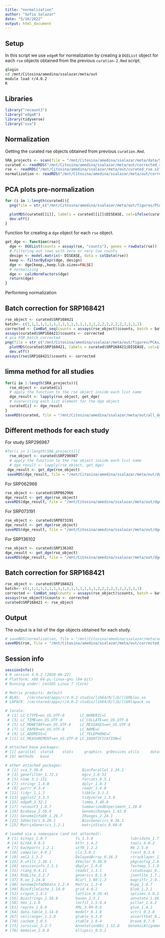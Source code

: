 ```yaml
---
title: "normalization"
author: "Sofia Salazar"
date: "5/16/2022"
output: html_document
---
```


## Setup

In this script we use `edgeR` for normalization by creating a `DGEList` object for each `rse` objects obtained from the previous `curation-2.Rmd` script.

```bash
qlogin
cd /mnt/Citosina/amedina/ssalazar/meta/out
module load r/4.0.2
R
```

## Libraries

```r
library("recount3")
library("edgeR")
library(tidyverse)
library("sva")
```



## Normalization

Getting the curated rse objects obtained from previous `curation.Rmd`.

```r
SRA_projects <- scan(file = "/mnt/Citosina/amedina/ssalazar/meta/data/SRA-IDs.txt", character(), sep=",")
curated <- readRDS("/mnt/Citosina/amedina/ssalazar/meta/out/corrected_rse.xz")
rse <- readRDS("/mnt/Citosina/amedina/ssalazar/meta/out/curated_rse.xz")
normalization <- readRDS("/mnt/Citosina/amedina/ssalazar/meta/out/corrected_rse.xz")
```

## PCA plots pre-normalization

```r
for (i in 1:length(curated)){
  png(file = str_c("/mnt/Citosina/amedina/ssalazar/meta/out/figures/PCAs/PCpre", names(curated)[i], ".png"), width = 800, height = 800)

  plotMDS(curated[[i]], labels = curated[[i]]$DISEASE, col=ifelse(curated[[i]]$DISEASE=="CONTROL","blue","red"), top=200, gene.selection="common", prior.count = 5)
  dev.off()
}
```


Function for creating a `dge` object for each `rse` object.

```r
get_dge <- function(rse){
  dge <- DGEList(counts = assay(rse, "counts"), genes = rowData(rse))
  # Filtering out rows with zero or very low counts
  design <- model.matrix(~ DISEASE, data = colData(rse))
  keep <- filterByExpr(dge, design)
  dge <- dge[keep,,keep.lib.sizes=FALSE]
  # normalizing
  dge <- calcNormFactors(dge)
  return(dge)
}
```


Performing normalization 

## Batch correction for SRP168421

```r
rse_object <- curated$SRP168421
batch<- c(1,1,1,1,1,1,1,1,1,1,1,1,1,1,1,1,2,2,2,2,2,2,2,2,1,1)
corrected <- ComBat_seq(counts = assays(rse_object)$counts, batch = batch, group = rse_object$DISEASE)
assays(curated$SRP168421)$counts <- corrected
# pca FOR batch corrected
png(file = str_c("/mnt/Citosina/amedina/ssalazar/meta/out/figures/PCAs/PCpre-correctedSRP16.png"), width = 800, height = 800)
  plotMDS(curated$SRP168421, labels = curated$SRP168421$DISEASE, col=ifelse(curated$SRP168421$DISEASE=="CONTROL","blue","red"), top=200, gene.selection="common", prior.count = 5)
  dev.off()
assays(rse$SRP168421)$counts <- corrected

```

## limma method for all studies

```r
for(i in 1:length(SRA_projects)){
  rse_object <- curated[i]
  # apply the function to the rse object inside each list name
  dge_result <- lapply(rse_object, get_dge)
  # overwriting each list element for the dge object
  curated[i] <- dge_result
}
saveRDS(curated, file = "/mnt/Citosina/amedina/ssalazar/meta/out/all_dge.xz", compress = "xz")
```


## Different methods for each study

For study SRP296987

```r
#for(i in 1:length(SRA_projects)){
  rse_object <- curated$SRP296987
  # apply the function to the rse object inside each list name
  # dge_result <- lapply(rse_object, get_dge)
 dge_result <- get_dge(rse_object)
 saveRDS(dge_result, file = "/mnt/Citosina/amedina/ssalazar/meta/out/dge_mix/SRP296987_dge.xz", compress = "xz")
```

For SRP062966
```r
rse_object <- curated$SRP062966
dge_result <- get_dge(rse_object)
saveRDS(dge_result, file = "/mnt/Citosina/amedina/ssalazar/meta/out/dge_mix/SRP062966_dge.xz", compress = "xz")
```

For SRP073191

```r
rse_object <- curated$SRP073191
dge_result <- get_dge(rse_object)
saveRDS(dge_result, file = "/mnt/Citosina/amedina/ssalazar/meta/out/dge_mix/SRP073191_dge.xz", compress = "xz")
```

For SRP136102

```r
rse_object <- curated$SRP136102
dge_result <- get_dge(rse_object)
saveRDS(dge_result, file = "/mnt/Citosina/amedina/ssalazar/meta/out/dge_mix/SRP136102_dge.xz", compress = "xz")
```

## Batch correction for SRP168421

```r
rse_object <- curated$SRP168421
batch<- c(1,1,1,1,1,1,1,1,1,1,1,1,1,1,1,1,2,2,2,2,2,2,2,2,1,1)
corrected <- ComBat_seq(counts = assays(rse_object)$counts, batch = batch, group = rse_object$DISEASE)
assays(rse_object)$counts <- corrected
curated$SRP168421 <- rse_object
```

## Output

The output is a list of the dge objects obtained for each study.

```r
# saveRDS(normalization, file = "/mnt/Citosina/amedina/ssalazar/meta/out/normalized_dge.xz", compress = "xz")
saveRDS(rse, file = "/mnt/Citosina/amedina/ssalazar/meta/out/corrected_rse.xz")
```

## Session info

```r
sessionInfo()
# R version 4.0.2 (2020-06-22)
# Platform: x86_64-pc-linux-gnu (64-bit)
# Running under: CentOS Linux 7 (Core)

# Matrix products: default
# BLAS:   /cm/shared/apps/r/4.0.2-studio/lib64/R/lib/libRblas.so
# LAPACK: /cm/shared/apps/r/4.0.2-studio/lib64/R/lib/libRlapack.so

# locale:
 # [1] LC_CTYPE=en_US.UTF-8       LC_NUMERIC=C              
 # [3] LC_TIME=en_US.UTF-8        LC_COLLATE=en_US.UTF-8    
 # [5] LC_MONETARY=en_US.UTF-8    LC_MESSAGES=en_US.UTF-8   
 # [7] LC_PAPER=en_US.UTF-8       LC_NAME=C                 
 # [9] LC_ADDRESS=C               LC_TELEPHONE=C            
# [11] LC_MEASUREMENT=en_US.UTF-8 LC_IDENTIFICATION=C       

# attached base packages:
# [1] parallel  stats4    stats     graphics  grDevices utils     datasets 
# [8] methods   base     

# other attached packages:
 # [1] sva_3.38.0                  BiocParallel_1.24.1        
 # [3] genefilter_1.72.1           mgcv_1.8-33                
 # [5] nlme_3.1-151                forcats_0.5.1              
 # [7] stringr_1.4.0               dplyr_1.0.3                
 # [9] purrr_0.3.4                 readr_1.4.0                
# [11] tidyr_1.1.2                 tibble_3.1.3               
# [13] ggplot2_3.3.5               tidyverse_1.3.0            
# [15] edgeR_3.32.1                limma_3.46.0               
# [17] recount3_1.0.7              SummarizedExperiment_1.20.0
# [19] Biobase_2.50.0              GenomicRanges_1.42.0       
# [21] GenomeInfoDb_1.26.7         IRanges_2.24.1             
# [23] S4Vectors_0.28.1            BiocGenerics_0.36.1        
# [25] MatrixGenerics_1.2.1        matrixStats_0.60.0         

# loaded via a namespace (and not attached):
 # [1] bitops_1.0-7             fs_1.5.0                 lubridate_1.7.9.2      
 # [4] bit64_4.0.5              httr_1.4.2               tools_4.0.2            
 # [7] backports_1.2.1          utf8_1.2.2               R6_2.5.0                # [10] DBI_1.1.1                colorspace_2.0-2         withr_2.4.2           # [13] tidyselect_1.1.0         bit_4.0.4                curl_4.3.2             
# [16] compiler_4.0.2           cli_3.0.1                rvest_0.3.6            
# [19] xml2_1.3.2               DelayedArray_0.16.3      rtracklayer_1.50.0     # [22] scales_1.1.1             rappdirs_0.3.3           Rsamtools_2.6.0       
# [25] R.utils_2.10.1           XVector_0.30.0           pkgconfig_2.0.3      
# [28] sessioninfo_1.1.1        dbplyr_2.0.0             fastmap_1.1.0         
# [31] rlang_0.4.11             readxl_1.3.1             rstudioapi_0.13      
# [34] RSQLite_2.2.7            generics_0.1.0           jsonlite_1.7.2         
# [37] R.oo_1.24.0              RCurl_1.98-1.3           magrittr_2.0.1         
# [40] GenomeInfoDbData_1.2.4   Matrix_1.3-4             Rcpp_1.0.7             # [43] munsell_0.5.0            fansi_0.5.0              lifecycle_1.0.0        # [46] R.methodsS3_1.8.1        stringi_1.6.2            zlibbioc_1.36.0        
# [49] BiocFileCache_1.14.0     grid_4.0.2               blob_1.2.1           
# [52] crayon_1.4.1             lattice_0.20-41          splines_4.0.2        
# [55] Biostrings_2.58.0        haven_2.3.1              annotate_1.68.0        
# [58] hms_1.1.0                locfit_1.5-9.4           pillar_1.6.2           
# [61] reprex_1.0.0             XML_3.99-0.6             glue_1.4.2             
# [64] data.table_1.14.0        modelr_0.1.8             vctrs_0.3.8            
# [67] cellranger_1.1.0         gtable_0.3.0             assertthat_0.2.1       
# [70] cachem_1.0.5             xtable_1.8-4             broom_0.7.9            
# [73] survival_3.2-7           AnnotationDbi_1.52.0    GenomicAlignments_1.26.0
# [76] memoise_2.0.0            ellipsis_0.3.2
```



